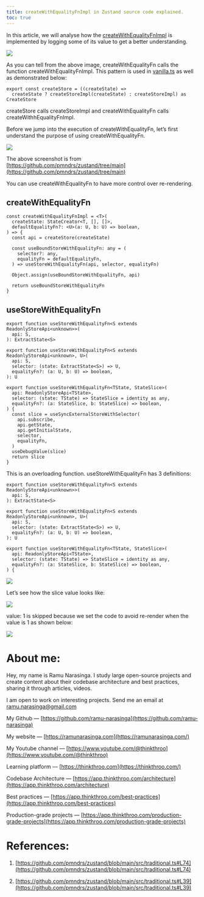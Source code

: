 ```yaml
---
title: createWithEqualityFnImpl in Zustand source code explained.
toc: true
---
```


In this article, we will analyse how the [createWithEqualityFnImpl](https://github.com/pmndrs/zustand/blob/main/src/traditional.ts#L74) is implemented by logging some of its value to get a better understanding.

![](https://miro.medium.com/v2/resize:fit:875/1*t2aYkuCeF0AGVfR0vRG1pA.png)

As you can tell from the above image, createWithEqualityFn calls the function createWithEqualityFnImpl. This pattern is used in [vanilla.ts](https://github.com/pmndrs/zustand/blob/main/src/vanilla.ts) as well as demonstrated below:

```plaintext
export const createStore = ((createState) =>
  createState ? createStoreImpl(createState) : createStoreImpl) as CreateStore
```

createStore calls createStoreImpl and createWithEqualityFn calls createWithhEqualityFnImpl.

Before we jump into the execution of createWithEqualityFn, let’s first understand the purpose of using createWithEqualityFn.

![](https://miro.medium.com/v2/resize:fit:875/1*nHutJ49cqYhbqHX2GVVF_A.png)

The above screenshot is from [https://github.com/pmndrs/zustand/tree/main](https://github.com/pmndrs/zustand/tree/main)

You can use createWithEqualityFn to have more control over re-rendering.

## **createWithEqualityFn**

```plaintext
const createWithEqualityFnImpl = <T>(
  createState: StateCreator<T, [], []>,
  defaultEqualityFn?: <U>(a: U, b: U) => boolean,
) => {
  const api = createStore(createState)

  const useBoundStoreWithEqualityFn: any = (
    selector?: any,
    equalityFn = defaultEqualityFn,
  ) => useStoreWithEqualityFn(api, selector, equalityFn)

  Object.assign(useBoundStoreWithEqualityFn, api)

  return useBoundStoreWithEqualityFn
}
```

## **useStoreWithEqualityFn**

```plaintext
export function useStoreWithEqualityFn<S extends ReadonlyStoreApi<unknown>>(
  api: S,
): ExtractState<S>

export function useStoreWithEqualityFn<S extends ReadonlyStoreApi<unknown>, U>(
  api: S,
  selector: (state: ExtractState<S>) => U,
  equalityFn?: (a: U, b: U) => boolean,
): U

export function useStoreWithEqualityFn<TState, StateSlice>(
  api: ReadonlyStoreApi<TState>,
  selector: (state: TState) => StateSlice = identity as any,
  equalityFn?: (a: StateSlice, b: StateSlice) => boolean,
) {
  const slice = useSyncExternalStoreWithSelector(
    api.subscribe,
    api.getState,
    api.getInitialState,
    selector,
    equalityFn,
  )
  useDebugValue(slice)
  return slice
}
```

This is an overloading function. useStoreWithEqualityFn has 3 definitions:

```plaintext
export function useStoreWithEqualityFn<S extends ReadonlyStoreApi<unknown>>(
  api: S,
): ExtractState<S>

export function useStoreWithEqualityFn<S extends ReadonlyStoreApi<unknown>, U>(
  api: S,
  selector: (state: ExtractState<S>) => U,
  equalityFn?: (a: U, b: U) => boolean,
): U

export function useStoreWithEqualityFn<TState, StateSlice>(
  api: ReadonlyStoreApi<TState>,
  selector: (state: TState) => StateSlice = identity as any,
  equalityFn?: (a: StateSlice, b: StateSlice) => boolean,
) {
```

![](https://miro.medium.com/v2/resize:fit:875/1*svt_ucTCpyNOGTCnKmMoPw.png)

Let’s see how the slice value looks like:

![](https://miro.medium.com/v2/resize:fit:875/1*GrB9UBQDkm3c_hBzkmq8iQ.png)

value: 1 is skipped because we set the code to avoid re-render when the value is 1 as shown below:

![](https://miro.medium.com/v2/resize:fit:875/1*jyi-JX5AZmFx9KhplHD6hw.png)

# **About me:**

Hey, my name is Ramu Narasinga. I study large open-source projects and create content about their codebase architecture and best practices, sharing it through articles, videos.

I am open to work on interesting projects. Send me an email at ramu.narasinga@gmail.com

My Github — [https://github.com/ramu-narasinga](https://github.com/ramu-narasinga)

My website — [https://ramunarasinga.com](https://ramunarasinga.com/)

My Youtube channel — [https://www.youtube.com/@thinkthroo](https://www.youtube.com/@thinkthroo)

Learning platform — [https://thinkthroo.com](https://thinkthroo.com/)

Codebase Architecture — [https://app.thinkthroo.com/architecture](https://app.thinkthroo.com/architecture)

Best practices — [https://app.thinkthroo.com/best-practices](https://app.thinkthroo.com/best-practices)

Production-grade projects — [https://app.thinkthroo.com/production-grade-projects](https://app.thinkthroo.com/production-grade-projects)

# **References:**

1. [https://github.com/pmndrs/zustand/blob/main/src/traditional.ts#L74](https://github.com/pmndrs/zustand/blob/main/src/traditional.ts#L74)
    
2. [https://github.com/pmndrs/zustand/blob/main/src/traditional.ts#L39](https://github.com/pmndrs/zustand/blob/main/src/traditional.ts#L39)
    

[  
](https://medium.com/tag/javascript?source=post_page-----2bd444f4ea88--------------------------------)
